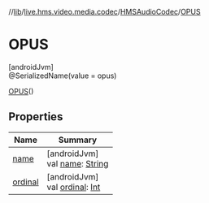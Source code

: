 //[lib](/api-reference/android/v2/home/content)/[live.hms.video.media.codec](../../index)/[HMSAudioCodec](../index)/[OPUS](index)

# OPUS

[androidJvm]\
@SerializedName(value = opus)

[OPUS](index)()

## Properties

| Name               | Summary                                                                                                              |
| ------------------ | -------------------------------------------------------------------------------------------------------------------- |
| [name](name)       | [androidJvm]<br />val [name](name): [String](https://kotlinlang.org/api/latest/jvm/stdlib/kotlin/-string/index.html) |
| [ordinal](ordinal) | [androidJvm]<br />val [ordinal](ordinal): [Int](https://kotlinlang.org/api/latest/jvm/stdlib/kotlin/-int/index.html) |
